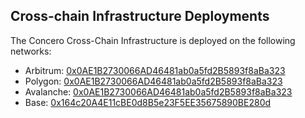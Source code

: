## Cross-chain Infrastructure Deployments

The Concero Cross-Chain Infrastructure is deployed on the following networks:

- Arbitrum: [0x0AE1B2730066AD46481ab0a5fd2B5893f8aBa323](https://arbiscan.io/address/0x0AE1B2730066AD46481ab0a5fd2B5893f8aBa323)
- Polygon: [0x0AE1B2730066AD46481ab0a5fd2B5893f8aBa323](https://polygonscan.com/address/0x0AE1B2730066AD46481ab0a5fd2B5893f8aBa323)
- Avalanche: [0x0AE1B2730066AD46481ab0a5fd2B5893f8aBa323](https://cchain.explorer.avax.network/address/0x0AE1B2730066AD46481ab0a5fd2B5893f8aBa323)
- Base: [0x164c20A4E11cBE0d8B5e23F5EE35675890BE280d](https://etherscan.io/address/0x164c20A4E11cBE0d8B5e23F5EE35675890BE280d)
